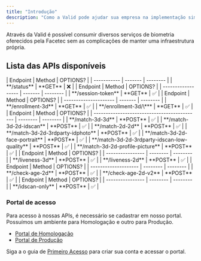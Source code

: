 ```yaml
---
title: "Introdução"
description: "​Como a Valid pode ajudar sua empresa na implementação simplificada de tecnologias fornecidas pela Facetec."
---
```


Através da Valid é possível consumir diversos serviços de biometria oferecidos pela Facetec sem as complicações de manter uma infraestrutura própria.

## Lista das APIs disponíveis

<Tabs>
  <Tab title="Status">
    | Endpoint    | Method  | OPTIONS? |
    | ----------- | ------- | -------- |
    | **/status** | **GET** | ❌        |
  </Tab>
  <Tab title="Token">
    | Endpoint           | Method  | OPTIONS? |
    | ------------------ | ------- | -------- |
    | **/session-token** | **GET** | ✅        |
  </Tab>
  <Tab title="Enrollment">
    | Endpoint              | Method  | OPTIONS? |
    | --------------------- | ------- | -------- |
    | **/enrollment-3d**    | **GET** | ✅        |
    | **/enrollment-3d/\*** | **GET** | ✅        |
  </Tab>
  <Tab title="Facematch">
    | Endpoint                                     | Method   | OPTIONS? |
    | -------------------------------------------- | -------- | -------- |
    | **/match-3d-3d**                             | **POST** | ✅        |
    | **/match-3d-2d-idscan**                      | **POST** | ✅        |
    | **/match-2d-2d**                             | **POST** | ✅        |
    | **/match-3d-2d-3rdparty-idphoto**            | **POST** | ✅        |
    | **/match-3d-2d-face-portrait**               | **POST** | ✅        |
    | **/match-3d-2d-3rdparty-idscan-low-quality** | **POST** | ✅        |
    | **/match-3d-2d-profile-picture**             | **POST** | ✅        |
  </Tab>
  <Tab title="Liveness">
    | Endpoint         | Method   | OPTIONS? |
    | ---------------- | -------- | -------- |
    | **/liveness-3d** | **POST** | ✅        |
    | **/liveness-2d** | **POST** | ✅        |
  </Tab>
  <Tab title="Age Verification">
    | Endpoint             | Method   | OPTIONS? |
    | -------------------- | -------- | -------- |
    | **/check-age-2d**    | **POST** | ✅        |
    | **/check-age-2d-v2** | **POST** | ✅        |
  </Tab>
  <Tab title="ID Scan">
    | Endpoint         | Method   | OPTIONS? |
    | ---------------- | -------- | -------- |
    | **/idscan-only** | **POST** | ✅        |
  </Tab>
</Tabs>

### Portal de acesso

Para acesso à nossas APIs, é necessário se cadastrar em nosso portal. Possuímos um ambiente para Homologação e outro para Produção.

- [Portal de Homologação](https://valid-gateway-hml-428414-validid.apigee.io/portal)
- [Portal de Produção](https://valid-gateway-prd-367218-validid.apigee.io/portal)

Siga a o guia de [Primeiro Acesso](/facetec/first-access) para criar sua conta e acessar o portal.
